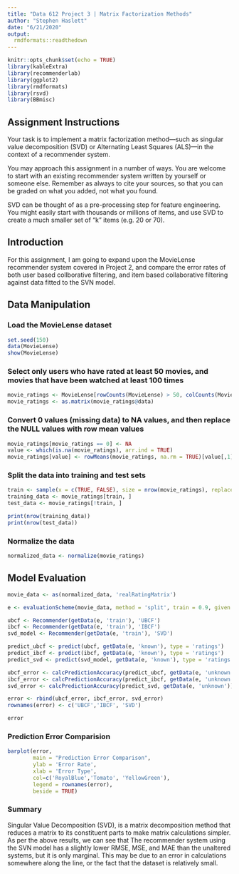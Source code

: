 ```yaml
---
title: "Data 612 Project 3 | Matrix Factorization Methods"
author: "Stephen Haslett"
date: "6/21/2020"
output:
  rmdformats::readthedown
---
```


```r
knitr::opts_chunk$set(echo = TRUE)
library(kableExtra)
library(recommenderlab)
library(ggplot2)
library(rmdformats)
library(rsvd)
library(BBmisc)
```

## Assignment Instructions
Your task is to implement a matrix factorization method—such as singular value decomposition (SVD) or
Alternating Least Squares (ALS)—in the context of a recommender system.

You may approach this assignment in a number of ways. You are welcome to start with an existing recommender
system written by yourself or someone else. Remember as always to cite your sources,
so that you can be graded on what you added, not what you found.

SVD can be thought of as a pre-processing step for feature engineering. You might easily start with
thousands or millions of items, and use SVD to create a much smaller set of “k” items (e.g. 20 or 70).


## Introduction
For this assignment, I am going to expand upon the MovieLense recommender system covered in Project 2, and compare the error rates
of both user based collborative filtering, and item based collaborative filtering against data fitted to the SVN model.

## Data Manipulation

### Load the MovieLense dataset
```r
set.seed(150)
data(MovieLense)
show(MovieLense)
```


### Select only users who have rated at least 50 movies, and movies that have been watched at least 100 times
```r
movie_ratings <- MovieLense[rowCounts(MovieLense) > 50, colCounts(MovieLense) > 100]
movie_ratings <- as.matrix(movie_ratings@data)
```


### Convert 0 values (missing data) to NA values, and then replace the NULL values with row mean values
```r
movie_ratings[movie_ratings == 0] <- NA
value <- which(is.na(movie_ratings), arr.ind = TRUE)
movie_ratings[value] <- rowMeans(movie_ratings, na.rm = TRUE)[value[,1]]
```


### Split the data into training and test sets
```r
train <- sample(x = c(TRUE, FALSE), size = nrow(movie_ratings), replace = TRUE, prob = c(0.8, 0.2))
training_data <- movie_ratings[train, ]
test_data <- movie_ratings[!train, ]

print(nrow(training_data))
print(nrow(test_data))
```


### Normalize the data
```r
normalized_data <- normalize(movie_ratings)
```


## Model Evaluation
```r
movie_data <- as(normalized_data, 'realRatingMatrix')

e <- evaluationScheme(movie_data, method = 'split', train = 0.9, given = 15, goodRating = 3, k = 10)

ubcf <- Recommender(getData(e, 'train'), 'UBCF')
ibcf <- Recommender(getData(e, 'train'), 'IBCF')
svd_model <- Recommender(getData(e, 'train'), 'SVD')

predict_ubcf <- predict(ubcf, getData(e, 'known'), type = 'ratings')
predict_ibcf <- predict(ibcf, getData(e, 'known'), type = 'ratings')
predict_svd <- predict(svd_model, getData(e, 'known'), type = 'ratings')

ubcf_error <- calcPredictionAccuracy(predict_ubcf, getData(e, 'unknown'))
ibcf_error <- calcPredictionAccuracy(predict_ibcf, getData(e, 'unknown'))
svd_error <- calcPredictionAccuracy(predict_svd, getData(e, 'unknown'))

error <- rbind(ubcf_error, ibcf_error, svd_error)
rownames(error) <- c('UBCF','IBCF', 'SVD')

error
```

### Prediction Error Comparision
```r
barplot(error,
        main = "Prediction Error Comparison",
        ylab = 'Error Rate',
        xlab = 'Error Type',
        col=c('RoyalBlue','Tomato', 'YellowGreen'),
        legend = rownames(error),
        beside = TRUE)
```

### Summary
Singular Value Decomposition (SVD), is a matrix decomposition method that reduces a matrix to its constituent parts to make matrix calculations simpler.
As per the above results, we can see that The recommender system using the SVN model has a slightly lower RMSE, MSE, and MAE than the unaltered systems, but it is only marginal. This may be due to an error in calculations somewhere along the line, or the fact that the dataset is relatively small.